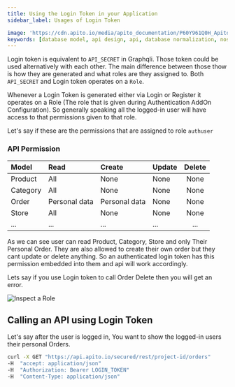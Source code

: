 ```yaml
---
title: Using the Login Token in your Application
sidebar_label: Usages of Login Token

image: 'https://cdn.apito.io/media/apito_documentation/P60Y961Q0H_Apito_Console___Edit_A_Role.png'
keywords: [database model, api design, api, database normalization, nosql, nosql database design]
---
```

<head>
    <meta property="og:type" content="article" />
</head>

Login token is equivalent to `API_SECRET` in Graphqli. Those token could be used alternatively with each other.
The main difference between those thow is how they are generated and what roles are they assigned to. Both `API_SECRET` and Login token operates on a `Role`.

Whenever a Login Token is generated either via Login or Register it operates on a Role (The role that is given during Authentication AddOn Configuration).
So generally speaking all the logged-in user will have access to that permissions given to that role.

Let's say if these are the permissions that are assigned to role `authuser`

### API Permission
Model | Read | Create | Update | Delete
:-- | :-- | :-- | :-- | :--: |
Product | All | None | None | None |
Category | All | None | None | None |
Order | Personal data | Personal data | None | None |
Store | All | None | None | None |
... | ... | ... | ... | ... |

As we can see user can read Product, Category, Store and only Their Personal Order. They are also allowed to create their own order but they cant update or delete anything.
So an authenticated login token has this permission embedded into them and api will work accordingly.

Lets say if you use Login token to call Order Delete then you will get an error.

<img alt='Inspect a Role' width='auto' height='auto' src='https://cdn.apito.io/media/apito_documentation/P60Y961Q0H_Apito_Console___Edit_A_Role.png' />

## Calling an API using Login Token

Let's say after the user is logged in, You want to show the logged-in users their personal Orders.

```bash
curl -X GET "https://api.apito.io/secured/rest/project-id/orders"
-H  "accept: application/json"
-H  "Authorization: Bearer LOGIN_TOKEN"
-H  "Content-Type: application/json"
```
